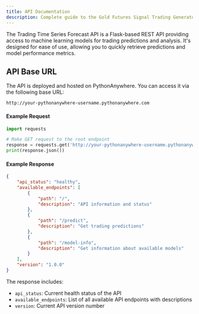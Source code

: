 ```yaml
---
title: API Documentation
description: Complete guide to the Gold Futures Signal Trading Generator API
---
```


The Trading Time Series Forecast API is a Flask-based REST API providing access to machine learning models for trading predictions and analysis. It's designed for ease of use, allowing you to quickly retrieve predictions and model performance metrics.

## API Base URL

The API is deployed and hosted on PythonAnywhere. You can access it via the following base URL:

```
http://your-pythonanywhere-username.pythonanywhere.com
```

#### Example Request

```python
import requests

# Make GET request to the root endpoint
response = requests.get('http://your-pythonanywhere-username.pythonanywhere.com/')
print(response.json())
```

#### Example Response

```json
{
    "api_status": "healthy",
    "available_endpoints": [
        {
            "path": "/",
            "description": "API information and status"
        },
        {
            "path": "/predict",
            "description": "Get trading predictions"
        },
        {
            "path": "/model-info",
            "description": "Get information about available models"
        }
    ],
    "version": "1.0.0"
}
```

The response includes:
- `api_status`: Current health status of the API
- `available_endpoints`: List of all available API endpoints with descriptions
- `version`: Current API version number

